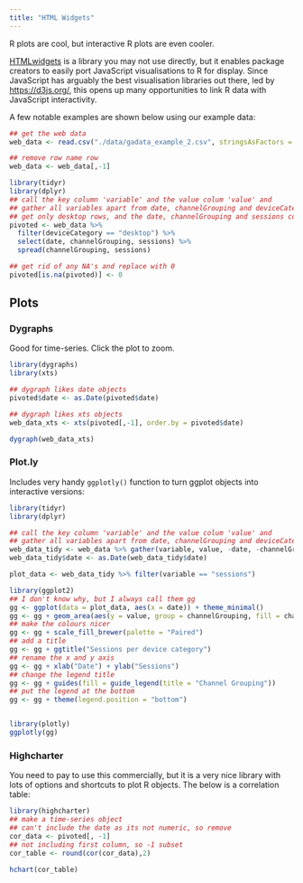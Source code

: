 ```yaml
---
title: "HTML Widgets"
---
```


R plots are cool, but interactive R plots are even cooler.

[HTMLwidgets](http://gallery.htmlwidgets.org/) is a library you may not use directly, but it enables package creators to easily port JavaScript visualisations to R for display.  Since JavaScript has arguably the best visualisation libraries out there, led by [https://d3js.org/](https://d3js.org/), this opens up many opportunities to link R data with JavaScript interactivity.

A few notable examples are shown below using our example data:

```r
## get the web data
web_data <- read.csv("./data/gadata_example_2.csv", stringsAsFactors = FALSE)

## remove row name row
web_data <- web_data[,-1]

library(tidyr)
library(dplyr)
## call the key column 'variable' and the value colum 'value' and 
## gather all variables apart from date, channelGrouping and deviceCategory
## get only desktop rows, and the date, channelGrouping and sessions columns
pivoted <- web_data %>% 
  filter(deviceCategory == "desktop") %>% 
  select(date, channelGrouping, sessions) %>%
  spread(channelGrouping, sessions)

## get rid of any NA's and replace with 0
pivoted[is.na(pivoted)] <- 0
```

## Plots

### Dygraphs

Good for time-series.  Click the plot to zoom.

```r
library(dygraphs)
library(xts)

## dygraph likes date objects
pivoted$date <- as.Date(pivoted$date)

## dygraph likes xts objects
web_data_xts <- xts(pivoted[,-1], order.by = pivoted$date)

dygraph(web_data_xts)
```

### Plot.ly

Includes very handy `ggplotly()` function to turn ggplot objects into interactive versions:

```r
library(tidyr)
library(dplyr)

## call the key column 'variable' and the value colum 'value' and 
## gather all variables apart from date, channelGrouping and deviceCategory
web_data_tidy <- web_data %>% gather(variable, value, -date, -channelGrouping, -deviceCategory)
web_data_tidy$date <- as.Date(web_data_tidy$date)

plot_data <- web_data_tidy %>% filter(variable == "sessions")

library(ggplot2)
## I don't know why, but I always call them gg
gg <- ggplot(data = plot_data, aes(x = date)) + theme_minimal()
gg <- gg + geom_area(aes(y = value, group = channelGrouping, fill = channelGrouping)) + facet_grid(deviceCategory ~ .)
## make the colours nicer
gg <- gg + scale_fill_brewer(palette = "Paired")
## add a title
gg <- gg + ggtitle("Sessions per device category")
## rename the x and y axis
gg <- gg + xlab("Date") + ylab("Sessions")
## change the legend title
gg <- gg + guides(fill = guide_legend(title = "Channel Grouping"))
## put the legend at the bottom
gg <- gg + theme(legend.position = "bottom")


library(plotly)
ggplotly(gg)

```

### Highcharter

You need to pay to use this commercially, but it is a very nice library with lots of options and shortcuts to plot R objects. The below is a correlation table:


```r
library(highcharter)
## make a time-series object
## can't include the date as its not numeric, so remove
cor_data <- pivoted[, -1]
## not including first column, so -1 subset
cor_table <- round(cor(cor_data),2)

hchart(cor_table)
```


